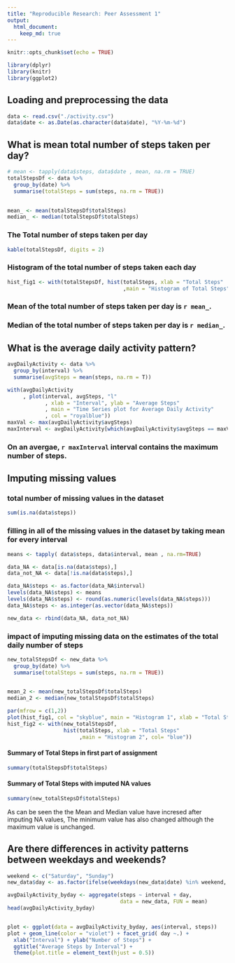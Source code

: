 ```yaml
---
title: "Reproducible Research: Peer Assessment 1"
output: 
  html_document:
    keep_md: true
---
```


```r
knitr::opts_chunk$set(echo = TRUE)
```

```r
library(dplyr)
library(knitr)
library(ggplot2)
```


## Loading and preprocessing the data
```r
data <- read.csv("./activity.csv")
data$date <- as.Date(as.character(data$date), "%Y-%m-%d")

```



## What is mean total number of steps taken per day?
```r

# mean <- tapply(data$steps, data$date , mean, na.rm = TRUE)
totalStepsDf <- data %>%
  group_by(date) %>%
  summarise(totalSteps = sum(steps, na.rm = TRUE))
  

mean_ <- mean(totalStepsDf$totalSteps)
median_ <- median(totalStepsDf$totalSteps)
```

### The Total number of steps taken per day
```r
kable(totalStepsDf, digits = 2)
```


### Histogram of the total number of steps taken each day
```r
hist_fig1 <- with(totalStepsDf, hist(totalSteps, xlab = "Total Steps"
                                     ,main = "Histogram of Total Steps", col= "skyblue"))

```


### Mean of the total number of steps taken per day is `r mean_`.
### Median of the total number of steps taken per day is `r median_`.


## What is the average daily activity pattern?
```r
avgDailyActivity <- data %>%
  group_by(interval) %>%
  summarise(avgSteps = mean(steps, na.rm = T))

```



```r
with(avgDailyActivity
     , plot(interval, avgSteps, "l"
            , xlab = "Interval", ylab = "Average Steps"
            , main = "Time Series plot for Average Daily Activity"
            , col = "royalblue"))
maxVal <- max(avgDailyActivity$avgSteps)
maxInterval <- avgDailyActivity[which(avgDailyActivity$avgSteps == maxVal),]$interval
```

### On an avergae, `r maxInterval` interval contains the maximum number of steps.


## Imputing missing values

### total number of missing values in the dataset 
```r
sum(is.na(data$steps))
```

### filling in all of the missing values in the dataset by taking mean for every interval
```r
means <- tapply( data$steps, data$interval, mean , na.rm=TRUE)

data_NA <- data[is.na(data$steps),]
data_not_NA <- data[!is.na(data$steps),]

data_NA$steps <- as.factor(data_NA$interval)
levels(data_NA$steps) <- means
levels(data_NA$steps) <- round(as.numeric(levels(data_NA$steps)))
data_NA$steps <- as.integer(as.vector(data_NA$steps))

new_data <- rbind(data_NA, data_not_NA)

```



### impact of imputing missing data on the estimates of the total daily number of steps

```r
new_totalStepsDf <- new_data %>%
  group_by(date) %>%
  summarise(totalSteps = sum(steps, na.rm = TRUE))
  

mean_2 <- mean(new_totalStepsDf$totalSteps)
median_2 <- median(new_totalStepsDf$totalSteps)

par(mfrow = c(1,2))
plot(hist_fig1, col = "skyblue", main = "Histogram 1", xlab = "Total Steps")
hist_fig2 <- with(new_totalStepsDf, 
                  hist(totalSteps, xlab = "Total Steps"
                       ,main = "Histogram 2", col= "blue"))

```



#### Summary of Total Steps in first part of assignment 

```r
summary(totalStepsDf$totalSteps)
```
#### Summary of Total Steps with imputed NA values
```r
summary(new_totalStepsDf$totalSteps)
```
As can be seen the the Mean and Median value have incresed after imputing NA values, The minimum value has also changed although the maximum value is unchanged.



## Are there differences in activity patterns between weekdays and weekends?


```r
weekend <- c("Saturday", "Sunday")
new_data$day <- as.factor(ifelse(weekdays(new_data$date) %in% weekend, "Weekend", "Weekday"))

avgDailyActivity_byday <- aggregate(steps ~ interval + day, 
                                    data = new_data, FUN = mean)
head(avgDailyActivity_byday)


plot <- ggplot(data = avgDailyActivity_byday, aes(interval, steps))
plot + geom_line(color = "violet") + facet_grid( day ~.) +
  xlab("Interval") + ylab("Number of Steps") + 
  ggtitle("Average Steps by Interval") +
  theme(plot.title = element_text(hjust = 0.5)) 

```



